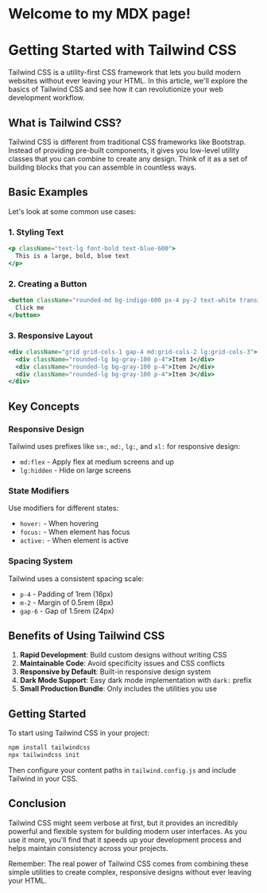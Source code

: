 # Welcome to my MDX page!

# Getting Started with Tailwind CSS

Tailwind CSS is a utility-first CSS framework that lets you build modern websites without ever leaving your HTML. In this article, we'll explore the basics of Tailwind CSS and see how it can revolutionize your web development workflow.

## What is Tailwind CSS?

Tailwind CSS is different from traditional CSS frameworks like Bootstrap. Instead of providing pre-built components, it gives you low-level utility classes that you can combine to create any design. Think of it as a set of building blocks that you can assemble in countless ways.

## Basic Examples

Let's look at some common use cases:

### 1. Styling Text

```jsx
<p className="text-lg font-bold text-blue-600">
  This is a large, bold, blue text
</p>
```

### 2. Creating a Button

```jsx
<button className="rounded-md bg-indigo-600 px-4 py-2 text-white transition-colors hover:bg-indigo-700">
  Click me
</button>
```

### 3. Responsive Layout

```jsx
<div className="grid grid-cols-1 gap-4 md:grid-cols-2 lg:grid-cols-3">
  <div className="rounded-lg bg-gray-100 p-4">Item 1</div>
  <div className="rounded-lg bg-gray-100 p-4">Item 2</div>
  <div className="rounded-lg bg-gray-100 p-4">Item 3</div>
</div>
```

## Key Concepts

### Responsive Design

Tailwind uses prefixes like `sm:`, `md:`, `lg:`, and `xl:` for responsive design:

- `md:flex` - Apply flex at medium screens and up
- `lg:hidden` - Hide on large screens

### State Modifiers

Use modifiers for different states:

- `hover:` - When hovering
- `focus:` - When element has focus
- `active:` - When element is active

### Spacing System

Tailwind uses a consistent spacing scale:

- `p-4` - Padding of 1rem (16px)
- `m-2` - Margin of 0.5rem (8px)
- `gap-6` - Gap of 1.5rem (24px)

## Benefits of Using Tailwind CSS

1. **Rapid Development**: Build custom designs without writing CSS
2. **Maintainable Code**: Avoid specificity issues and CSS conflicts
3. **Responsive by Default**: Built-in responsive design system
4. **Dark Mode Support**: Easy dark mode implementation with `dark:` prefix
5. **Small Production Bundle**: Only includes the utilities you use

## Getting Started

To start using Tailwind CSS in your project:

```bash
npm install tailwindcss
npx tailwindcss init
```

Then configure your content paths in `tailwind.config.js` and include Tailwind in your CSS.

## Conclusion

Tailwind CSS might seem verbose at first, but it provides an incredibly powerful and flexible system for building modern user interfaces. As you use it more, you'll find that it speeds up your development process and helps maintain consistency across your projects.

Remember: The real power of Tailwind CSS comes from combining these simple utilities to create complex, responsive designs without ever leaving your HTML.
